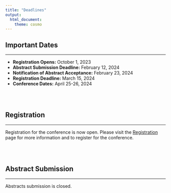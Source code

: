 ---
title: "Deadlines"
output:
  html_document:
    theme: cosmo
---

<style type="text/css">
h1.title {
  font-size: 36px;
  color: DarkRed;
  text-align: center;
}
</style>

## Important Dates 

<hr>

- **Registration Opens:** October 1, 2023
- **Abstract Submission Deadline:** February 12, 2024
- **Notification of Abstract Acceptance:** February 23, 2024
- **Registration Deadline:** March 15, 2024
- **Conference Dates:** April 25-26, 2024

<br><br>

## Registration

<hr>

Registration for the conference is now open. Please visit the [Registration](registration.html) page for more information and to register for the conference.

<br><br>

## Abstract Submission

<hr>

Abstracts submission is closed.

<!-- for presentations can be submitted until the deadline of February 12, 2024. Authors will be notified of the acceptance of their abstracts by February 23, 2024. -->

<!-- For detailed guidelines on abstract submission and to submit your abstract, please visit the [Abstract Submission](abstract.html) page. -->

<!-- We look forward to receiving your submissions and sharing your research during the conference! -->



